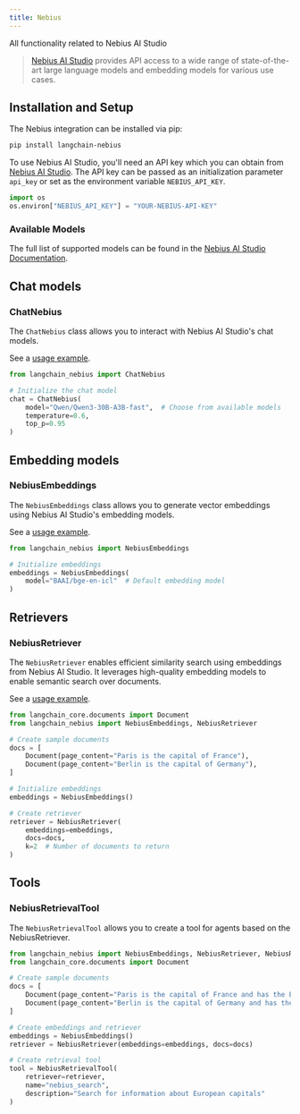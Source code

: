 ```yaml
---
title: Nebius
---
```


All functionality related to Nebius AI Studio

>[Nebius AI Studio](https://studio.nebius.ai/) provides API access to a wide range of state-of-the-art large language models and embedding models for various use cases.

## Installation and Setup

The Nebius integration can be installed via pip:

```bash
pip install langchain-nebius
```

To use Nebius AI Studio, you'll need an API key which you can obtain from [Nebius AI Studio](https://studio.nebius.ai/). The API key can be passed as an initialization parameter `api_key` or set as the environment variable `NEBIUS_API_KEY`.

```python
import os
os.environ["NEBIUS_API_KEY"] = "YOUR-NEBIUS-API-KEY"
```

### Available Models

The full list of supported models can be found in the [Nebius AI Studio Documentation](https://studio.nebius.com/).


## Chat models

### ChatNebius

The `ChatNebius` class allows you to interact with Nebius AI Studio's chat models.

See a [usage example](/oss/javascript/integrations/chat/nebius).

```python
from langchain_nebius import ChatNebius

# Initialize the chat model
chat = ChatNebius(
    model="Qwen/Qwen3-30B-A3B-fast",  # Choose from available models
    temperature=0.6,
    top_p=0.95
)
```

## Embedding models

### NebiusEmbeddings

The `NebiusEmbeddings` class allows you to generate vector embeddings using Nebius AI Studio's embedding models.

See a [usage example](/oss/javascript/integrations/text_embedding/nebius).

```python
from langchain_nebius import NebiusEmbeddings

# Initialize embeddings
embeddings = NebiusEmbeddings(
    model="BAAI/bge-en-icl"  # Default embedding model
)
```

## Retrievers

### NebiusRetriever

The `NebiusRetriever` enables efficient similarity search using embeddings from Nebius AI Studio. It leverages high-quality embedding models to enable semantic search over documents.

See a [usage example](/oss/javascript/integrations/retrievers/nebius).

```python
from langchain_core.documents import Document
from langchain_nebius import NebiusEmbeddings, NebiusRetriever

# Create sample documents
docs = [
    Document(page_content="Paris is the capital of France"),
    Document(page_content="Berlin is the capital of Germany"),
]

# Initialize embeddings
embeddings = NebiusEmbeddings()

# Create retriever
retriever = NebiusRetriever(
    embeddings=embeddings,
    docs=docs,
    k=2  # Number of documents to return
)
```

## Tools

### NebiusRetrievalTool

The `NebiusRetrievalTool` allows you to create a tool for agents based on the NebiusRetriever.

```python
from langchain_nebius import NebiusEmbeddings, NebiusRetriever, NebiusRetrievalTool
from langchain_core.documents import Document

# Create sample documents
docs = [
    Document(page_content="Paris is the capital of France and has the Eiffel Tower"),
    Document(page_content="Berlin is the capital of Germany and has the Brandenburg Gate"),
]

# Create embeddings and retriever
embeddings = NebiusEmbeddings()
retriever = NebiusRetriever(embeddings=embeddings, docs=docs)

# Create retrieval tool
tool = NebiusRetrievalTool(
    retriever=retriever,
    name="nebius_search",
    description="Search for information about European capitals"
)
```
